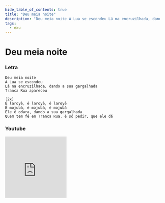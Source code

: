 ```yaml
---
hide_table_of_contents: true
title: "Deu meia noite"
description: "Deu meia noite A Lua se escondeu Lá na encruzilhada, dando a sua gargalhada Tranca Rua apareceu É laroyê, é laroyê, é laroyê É mojubá, é mojubá, é mojubá Ele é odara, dando a sua gargalhada Quem tem fé em Tranca Rua, é só pedir, que ele dá"
tags:
  - exu
---
```


# Deu meia noite

### Letra

```text
Deu meia noite
A Lua se escondeu
Lá na encruzilhada, dando a sua gargalhada
Tranca Rua apareceu

(2x)
É laroyê, é laroyê, é laroyê
É mojubá, é mojubá, é mojubá
Ele é odara, dando a sua gargalhada
Quem tem fé em Tranca Rua, é só pedir, que ele dá
```

### Youtube

<iframe
  width="200"
  height="200"
  src="https://www.youtube.com/embed/yBGuidU7xA4"
  title="YouTube video player"
  frameborder="0"
  allow="accelerometer; autoplay; clipboard-write; encrypted-media; gyroscope; picture-in-picture; web-share"
  referrerpolicy="strict-origin-when-cross-origin"
  allowfullscreen
></iframe>